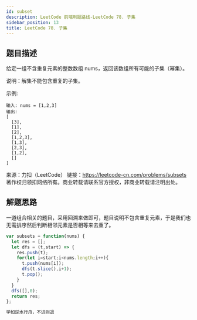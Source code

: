 ```yaml
---
id: subset
description: LeetCode 前端刷题路线-LeetCode 78. 子集
sidebar_position: 13
title: LeetCode 78. 子集
---
```


## 题目描述

给定一组不含重复元素的整数数组 nums，返回该数组所有可能的子集（幂集）。

说明：解集不能包含重复的子集。

示例:

```clike
输入: nums = [1,2,3]
输出:
[
  [3],
  [1],
  [2],
  [1,2,3],
  [1,3],
  [2,3],
  [1,2],
  []
]
```

来源：力扣（LeetCode）
链接：https://leetcode-cn.com/problems/subsets
著作权归领扣网络所有。商业转载请联系官方授权，非商业转载请注明出处。



## 解题思路
一道组合相关的题目，采用回溯来做即可，题目说明不包含重复元素，于是我们也无需排序然后判断相邻元素是否相等来去重了。

```javascript
var subsets = function(nums) {
  let res = [];
  let dfs = (t,start) => {
    res.push(t);
    for(let i=start;i<nums.length;i++){
      t.push(nums[i]);
      dfs(t.slice(),i+1);
      t.pop();
    }
  }
  dfs([],0);
  return res;
};
```


```javascript
学如逆水行舟，不进则退
```


